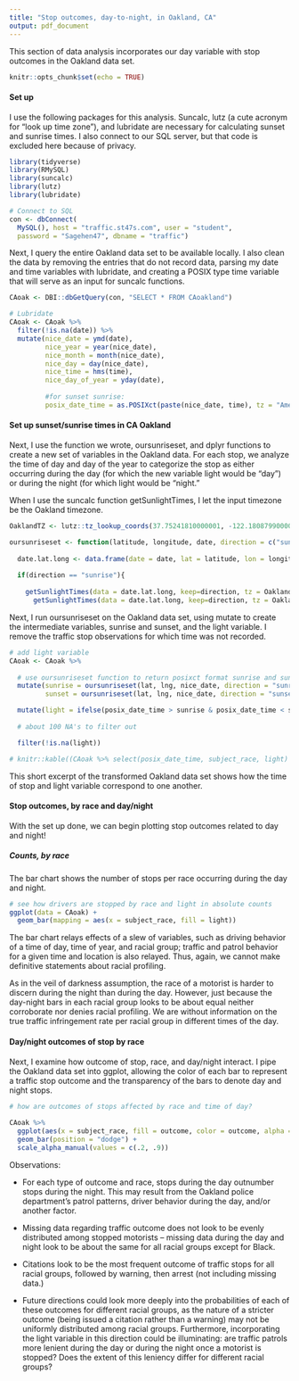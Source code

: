 ```yaml
---
title: "Stop outcomes, day-to-night, in Oakland, CA"
output: pdf_document
---
```


This section of data analysis incorporates our day variable with stop outcomes in the Oakland data set.

```r
knitr::opts_chunk$set(echo = TRUE)
```

#### Set up

I use the following packages for this analysis. Suncalc, lutz (a cute acronym for "look up time zone"), and lubridate are necessary for calculating sunset and sunrise times. I also connect to our SQL server, but that code is excluded here because of privacy. 

```r

library(tidyverse)
library(RMySQL)
library(suncalc)
library(lutz)
library(lubridate)

```

```r

# Connect to SQL
con <- dbConnect(
  MySQL(), host = "traffic.st47s.com", user = "student", 
  password = "Sagehen47", dbname = "traffic")

```
 
Next, I query the entire Oakland data set to be available locally. I also clean the data by removing the entries that do not record data, parsing my date and time variables with lubridate, and creating a POSIX type time variable that will serve as an input for suncalc functions.

```r

CAoak <- DBI::dbGetQuery(con, "SELECT * FROM CAoakland")

# Lubridate
CAoak <- CAoak %>%
  filter(!is.na(date)) %>%
  mutate(nice_date = ymd(date), 
         nice_year = year(nice_date), 
         nice_month = month(nice_date), 
         nice_day = day(nice_date), 
         nice_time = hms(time),
         nice_day_of_year = yday(date),
         
         #for sunset sunrise: 
         posix_date_time = as.POSIXct(paste(nice_date, time), tz = "America/Los_Angeles", format = "%Y-%m-%d %H:%M:%OS"))

```

#### Set up sunset/sunrise times in CA Oakland

Next, I use the function we wrote, oursunriseset, and dplyr functions to create a new set of variables in the Oakland data. For each stop, we analyze the time of day and day of the year to categorize the stop as either occurring during the day (for which the new variable light would be "day") or during the night (for which light would be "night."

When I use the suncalc function getSunlightTimes, I let the input timezone be the Oakland timezone.

```r

OaklandTZ <- lutz::tz_lookup_coords(37.75241810000001, -122.18087990000001, warn = F)

oursunriseset <- function(latitude, longitude, date, direction = c("sunrise", "sunset")) {
  
  date.lat.long <- data.frame(date = date, lat = latitude, lon = longitude)
  
  if(direction == "sunrise"){
    
    getSunlightTimes(data = date.lat.long, keep=direction, tz = OaklandTZ)$sunrise }else{
      getSunlightTimes(data = date.lat.long, keep=direction, tz = OaklandTZ)$sunset } }


```

Next, I run oursunriseset on the Oakland data set, using mutate to create the intermediate variables, sunrise and sunset, and the light variable. I remove the traffic stop observations for which time was not recorded.

```r

# add light variable 
CAoak <- CAoak %>%
  
  # use oursunriseset function to return posixct format sunrise and sunset times
  mutate(sunrise = oursunriseset(lat, lng, nice_date, direction = "sunrise"),
         sunset = oursunriseset(lat, lng, nice_date, direction = "sunset")) %>%

  mutate(light = ifelse(posix_date_time > sunrise & posix_date_time < sunset, "day", "night")) %>%
  
  # about 100 NA's to filter out

  filter(!is.na(light))

# knitr::kable((CAoak %>% select(posix_date_time, subject_race, light) %>% head()))

```

This short excerpt of the transformed Oakland data set shows how the time of stop and light variable correspond to one another.

#### Stop outcomes, by race and day/night

With the set up done, we can begin plotting stop outcomes related to day and night!

##### Counts, by race

The bar chart shows the number of stops per race occurring during the day and night.

```r

# see how drivers are stopped by race and light in absolute counts
ggplot(data = CAoak) +
  geom_bar(mapping = aes(x = subject_race, fill = light))


```

The bar chart relays effects of a slew of variables, such as driving behavior of a time of day, time of year, and racial group; traffic and patrol behavior for a given time and location is also relayed. Thus, again, we cannot make definitive statements about racial profiling. 

As in the veil of darkness assumption, the race of a motorist is harder to discern during the night than during the day. However, just because the day-night bars in each racial group looks to be about equal neither corroborate nor denies racial profiling. We are without information on the true traffic infringement rate per racial group in different times of the day. 

#### Day/night outcomes of stop by race

Next, I examine how outcome of stop, race, and day/night interact. I pipe the Oakland data set into ggplot, allowing the color of each bar to represent a traffic stop outcome and the transparency of the bars to denote day and night stops. 

```r
# how are outcomes of stops affected by race and time of day?
  
CAoak %>%
  ggplot(aes(x = subject_race, fill = outcome, color = outcome, alpha = light)) +
  geom_bar(position = "dodge") + 
  scale_alpha_manual(values = c(.2, .9))

```

Observations: 

* For each type of outcome and race, stops during the day outnumber stops during the night. This may result from the Oakland police department's patrol patterns, driver behavior during the day, and/or another factor.

* Missing data regarding traffic outcome does not look to be evenly distributed among stopped motorists -- missing data during the day and night look to be about the same for all racial groups except for Black.

* Citations look to be the most frequent outcome of traffic stops for all racial groups, followed by warning, then arrest (not including missing data.)

* Future directions could look more deeply into  the probabilities of each of these outcomes for different racial groups, as the nature of a stricter outcome (being issued a citation rather than a warning) may not be uniformly distributed among racial groups. Furthermore, incorporating the light variable in this direction could be illuminating: are traffic patrols more lenient during the day or during the night once a motorist is stopped? Does the extent of this leniency differ for different racial groups?
